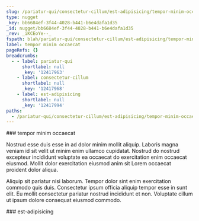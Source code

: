 ```yaml
---
slug: /pariatur-qui/consectetur-cillum/est-adipisicing/tempor-minim-occaecat
type: nugget
_key: bb6684ef-3f44-4028-b441-b6e4dafa1d35
_id: nugget/bb6684ef-3f44-4028-b441-b6e4dafa1d35
_rev: _iKCEoYe--_
fspath: blah/pariatur-qui/consectetur-cillum/est-adipisicing/tempor-minim-occaecat.md
label: tempor minim occaecat
pageRefs: {}
breadcrumbs:
  - - label: pariatur-qui
      shortlabel: null
      _key: '12417963'
    - label: consectetur-cillum
      shortlabel: null
      _key: '12417968'
    - label: est-adipisicing
      shortlabel: null
      _key: '12417994'
paths:
  - /pariatur-qui/consectetur-cillum/est-adipisicing/tempor-minim-occaecat
---
```


<NuggetArea>
<Nugget slug="/pariatur-qui/consectetur-cillum/est-adipisicing/tempor-minim-occaecat" type="nugget" _key="bb6684ef-3f44-4028-b441-b6e4dafa1d35" _id="nugget/bb6684ef-3f44-4028-b441-b6e4dafa1d35" _rev="_iKCEoYe--_" fspath="blah/pariatur-qui/consectetur-cillum/est-adipisicing/tempor-minim-occaecat.md" label="tempor minim occaecat" paths="/pariatur-qui/consectetur-cillum/est-adipisicing/tempor-minim-occaecat">
<NuggetBody>
### tempor minim occaecat

Nostrud esse duis esse in ad dolor minim mollit aliquip. Laboris magna veniam id sit velit ut minim enim ullamco cupidatat. Nostrud do nostrud excepteur incididunt voluptate ea occaecat do exercitation enim occaecat eiusmod. Mollit dolor exercitation eiusmod anim sit Lorem occaecat proident dolor aliqua.

Aliquip sit pariatur nisi laborum. Tempor dolor sint enim exercitation commodo quis duis. Consectetur ipsum officia aliquip tempor esse in sunt elit. Eu mollit consectetur pariatur nostrud incididunt et non. Voluptate cillum ut ipsum dolore consequat eiusmod commodo.

</NuggetBody>
<Breadcrumbs>
<Crumbs>
<Crumb _key="12417963" label="pariatur-qui" /><Crumb _key="12417968" label="consectetur-cillum" /><Crumb _key="12417994" label="est-adipisicing" />
</Crumbs>
</Breadcrumbs>
</Nugget>

<NuggetsInbound>
</NuggetsInbound>
<NuggetsOutbound>
</NuggetsOutbound>
</NuggetArea>
<PassagesInbound>
<Passage direction="inbound" type="passage" _key="12417994" _id="passage/12417994" _rev="_iKCEoYW---" label="est-adipisicing" passage="est-adipisicing" fspath="blah/pariatur-qui/consectetur-cillum/est-adipisicing" paths="/pariatur-qui/consectetur-cillum/est-adipisicing" slug="/pariatur-qui/consectetur-cillum/est-adipisicing">
<NuggetBody>
### est-adipisicing

</NuggetBody>
<Breadcrumbs>
<Crumbs>
<Crumb _key="12417963" label="pariatur-qui" /><Crumb _key="12417968" label="consectetur-cillum" />
</Crumbs>
</Breadcrumbs>
</Passage>

</PassagesInbound>
<PassagesOutbound>
</PassagesOutbound>